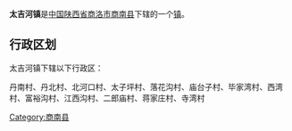 {{中国乡级行政区
|行政区全称 = 太吉河镇
|景观照片文件名 = 
|景观照片描述 = 
|汉语拼音 =
|其他语言 = 
|其他语言名称 = 
|位置图文件名 = 
|位置图描述 = 
|自定义图片=
|上级行政区 = [[陕西省|陕西省]][[商洛市|商洛市]][[商南县|商南县]]
|行政区类别 = [[行政建制镇|镇]]
|行政区划代码 = 
|行政区划 = 
|村委会 = 
|居委会 = 
|建置时间 = 
|领导职位 = 
|领导名称 = 
|政府驻地 = 
|毗邻 = 
|地理坐标 = 
|总面积 = 
|总人口 = 
|户籍人口 = 
|户籍人口年份 = 
|常住人口 = 
|常住人口年份 = 
|人口密度 = 
|GDP = 
|邮政编码 = 
|电话区号 = 
|官方网站 = 
|网站名称 = 
}}
'''太吉河镇'''是[[中华人民共和国|中国]][[陕西省|陕西省]][[商洛市|商洛市]][[商南县|商南县]]下辖的一个[[行政建制镇|镇]]。

== 行政区划 ==
太吉河镇下辖以下行政区：

丹南村、丹北村、北河口村、太子坪村、落花沟村、庙台子村、毕家湾村、西湾村、富裕沟村、江西沟村、二郎庙村、蒋家庄村、寺湾村

{{陕西小作品}}
{{商南县行政区划}}

[[Category:商南县|Category:商南县]]